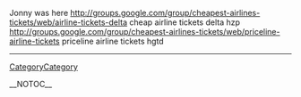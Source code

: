 Jonny was here http://groups.google.com/group/cheapest-airlines-tickets/web/airline-tickets-delta cheap airline tickets delta  hzp http://groups.google.com/group/cheapest-airlines-tickets/web/priceline-airline-tickets priceline airline tickets  hgtd
----
[[CategoryCategory]]

__NOTOC__
